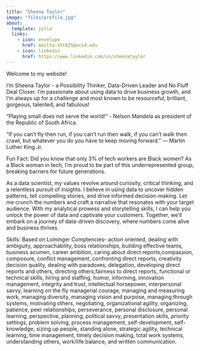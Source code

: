 ---
title: "Sheena Taylor"
image: "files/profile.jpg"
about:
  template: jolla
  links:
    - icon: envelope
      href: mailto:sht025@ucsd.edu
    - icon: linkedin
      href: https://www.linkedin.com/in/sheenataylor
---


Welcome to my website! 

I'm Sheena Taylor - a Possibility Thinker, Data-Driven Leader and No Fluff Deal Closer. 
I'm passionate about using data to drive business growth, and I'm always up for a challenge and most known to be resourceful, brilliant, gorgeous, talented, and fabulous!

"Playing small does not serve the world!"
- Nelson Mandela as president of the Republic of South Africa.

“If you can't fly then run, if you can't run then walk, if you can't walk then crawl, but whatever you do you have to keep moving forward.” ― Martin Luther King Jr.

Fun Fact: Did you know that only 3% of tech workers are Black women? As a Black woman in tech, I'm proud to be part of this underrepresented group, breaking barriers for future generations.

As a data scientist, my values revolve around curiosity, critical thinking, and a relentless pursuit of insights. I believe in using data to uncover hidden patterns, tell compelling stories, and drive informed decision-making.
Let me crunch the numbers and craft a narrative that resonates with your target audience. With my analytical prowess and storytelling skills, I can help you unlock the power of data and captivate your customers. Together, we'll embark on a journey of data-driven discovery, where numbers come alive and business thrives.

Skills: Based on Lominger Comptencies- action oriented, dealing with ambiguity, approachability, boss relationships, building effective teams, business acumen, career ambition, caring about direct reports,compassion, composure, conflict management, confronting direct reports, creativity decision quality, dealing with paradoxes, delegation, developing direct reports and others, directing others,fairness to direct reports, functional or technical skills, hiring and staffing, humor, informing, innovation management, integrity and trust, intellectual horsepower, interpersonal savvy, learning on the fly managerial courage, managing and measuring work, managing diversity, managing vision and purpose, managing through systems, motivating others, negotiating, organizational agility, organizing, patience, peer relationships, perseverance, personal disclosure, personal learning, perspective, planning, political savvy, presentation skills, priority settings, problem solving, process management, self-development, self-knowledge, sizing up people, standing alone, strategic agility, technical learning, time management, timely decision making, total work systems, understanding others, work/life balance, and written communication.

